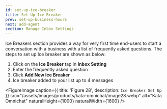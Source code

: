 ```yaml
---
id: set-up-ice-breaker
title: Set Up Ice Breaker
prev: set-up-business-hours
next: add-agent
section: Manage Inbox Settings
---
```


Ice Breakers section provides a way for very first time end-users to start a conversation with a business with a list of frequently asked questions. The steps to set up Ice breaker are shown as below:

1. Click on the **Ice Breaker** tap in **Inbox Setting**
2. Enter the frequently asked question
3. Click **Add New Ice Breaker**
4. Ice breaker added to your list up to 4 messages

<FigureImage
  caption={{ title: 'Figure 28', description: `Ice Breaker Set Up` }}
  src="/assets/images/products/kata-omnichat/image28.webp"
  alt="Kata Omnichat"
  naturalHeight={1000}
  naturalWidth={1600}
/>
